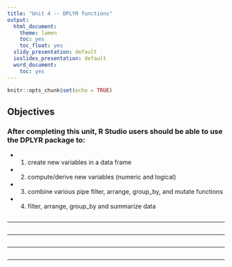 ```yaml
---
title: "Unit 4 -- DPLYR functions"
output:
  html_document:
    theme: lumen
    toc: yes
    toc_float: yes
  slidy_presentation: default
  ioslides_presentation: default
  word_document:
    toc: yes  
---
```




```r
knitr::opts_chunk$set(echo = TRUE)
```
## Objectives

### After completing this unit, R Studio users should be able to use the DPLYR package to:
- (1) create new variables in a data frame
- (2) compute/derive new variables (numeric and logical)
- (3) combine various  pipe filter, arrange, group_by, and mutate functions
- (4) filter, arrange, group_by and summarize data

```r

```
***

```r

```
***
```r

```
***
```r

```
***
